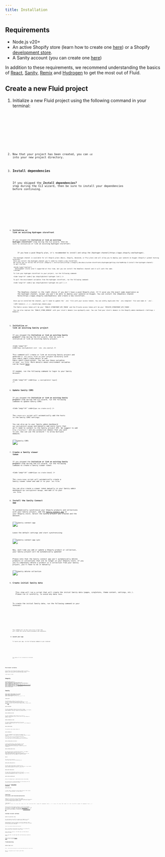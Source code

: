 ```yaml
---
title: Installation
---
```



## Requirements

- Node.js v20+
- An active Shopify store (learn how to create one [here](https://help.shopify.com)) or a Shopify [development store](https://help.shopify.com/en/partners/dashboard/managing-stores/development-stores).
- A Sanity account (you can create one [here](https://www.sanity.io/login/sign-up))

In addition to these requirements, we recommend understanding the basics of [React](https://react.dev/), [Sanity](https://www.sanity.io/docs/getting-started-with-sanity), [Remix](https://remix.run/) and [Hydrogen](https://shopify.dev/docs/custom-storefronts/hydrogen/getting-started) to get the most out of Fluid.

## Create a new Fluid project

<Steps>

1. Initialize a new Fluid project using the following command in your terminal:

   <Tabs>
     <TabItem label="npm" icon="seti:npm">
       <Code lang="sh" code={`npm create fluid@latest`} />
     </TabItem>
     <TabItem label="pnpm" icon="pnpm">
       <Code lang="sh" code={`pnpm create fluid@latest`} />
     </TabItem>
     <TabItem label="yarn" icon="seti:yarn">
       <Code lang="sh" code={`yarn create fluid`} />
     </TabItem>
   </Tabs>

2. Now that your project has been created, you can `cd` into your new project directory.

3. ### Install dependencies

    If you skipped the ***Install dependencies?*** step during the CLI wizard, then be sure to install your dependencies before continuing.

    <Tabs>
      <TabItem label="npm" icon="seti:npm">
        <Code lang="sh" code={`npm install`} />
      </TabItem>
      <TabItem label="pnpm" icon="pnpm">
        <Code lang="sh" code={`pnpm install`} />
      </TabItem>
      <TabItem label="yarn" icon="seti:yarn">
        <Code lang="sh" code={`yarn install`} />
      </TabItem>
    </Tabs>

4. ### Initialize or link an existing Hydrogen storefront
    
    If you skipped the ***Initialize or link an existing Hydrogen storefront?*** step during the CLI wizard, then be sure to initialize or link an existing Hydrogen storefront:

    <Tabs>
      <TabItem label="Hydrogen channel">
        If you have a paid Shopify plan, it's recommended to install and setup the [Hydrogen channel](https://apps.shopify.com/hydrogen).
        
        The Hydrogen channel is available for all Shopify plans (Basic, Shopify, Advanced, or Plus plan) and will allow you to deploy your wesbite on Oxygen (Shopify's global hosting solution).
        Once you install the Hydrogen channel you'll need to create a new storefront.
        We invite you to follow the official [Shopify's instructions](https://shopify.dev/docs/custom-storefronts/hydrogen/getting-started#step-3-install-the-hydrogen-channel)
        to get started.

        <Aside type="caution">
          Development stores aren't supported at this time, but you can install the Headless channel and it will work the same.
        </Aside>

        To link your Hydrogen storefront to your project, run the following command:

        <Code lang="sh" code={`npx shopify@latest hydrogen link`} />

        To pull the environment variables from the Hydrogen storefront, run the following command:

        <Code lang="sh" code={`npx shopify@latest hydrogen env pull`} />
      </TabItem>
      <TabItem label="Headless channel">
        The Headless channel is the right choice if you don't have a paid Shopify plan. It'll give you the exact same experience as
        the Hydrogen channel, except you won't be able to deploy your wesbite on Oxygen. You can install the [Headless channel
        here](https://apps.shopify.com/headless) and create a new storefront.

        Once you've installed the channel, you'll need to update the `.env` file with your access tokens. You can safely duplicate the `.env.template` file and name it `.env`.

        ![API tokens](../../../assets/api_tokens.png)

        The Public access token will be your `PUBLIC_STOREFRONT_API_TOKEN` and the Private access token will be your `PRIVATE_STOREFRONT_API_TOKEN`.

        You can also replace the `PUBLIC_STORE_DOMAIN` with your store's domain (xxx.myshopify.com). You can find your store's domain in the Shopify admin dashboard > Settings > Domains.
      </TabItem>
    </Tabs>

5. ### Initialize or link an existing Sanity project
    
    If you skipped the ***Initialize or link an existing Sanity project?*** step during the CLI wizard, then be sure to initialize or link an existing Sanity project:

    <Code lang="sh" code={`npx sanity@latest init --env .env.sanity`} />

    This command will create or link an existing Sanity project and generate a `.env.sanity` file in your project directory with your `PUBLIC_SANITY_STUDIO_PROJECT_ID` and `PUBLIC_SANITY_STUDIO_DATASET`.
    You can use these variables in your `.env` file. More details about environment variables can be found [here](#environment-variables).

    If needed, run the following command to login to your Sanity account:

    <Code lang="sh" code={`npx -y sanity@latest login`} />

6. ### Update Sanity CORS

    If you skipped the ***Initialize or link an existing Sanity project?*** step during the CLI wizard, run the following command to update Sanity CORS:

    <Code lang="sh" code={`npm run create:cors`} />

    The `create:cors` script will automatically add the hosts to the Sanity CORS settings.

    You can also go to your Sanity admin dashboard `npx sanity@latest manage` and manually add every hosts that we'll need to connect to the Sanity project API.
    We suggest to add `http://localhost:*` and any production domain that you want to use.
    Use can use the wildcard `*` to allow multiple domains.

    ![Sanity CORS](../../../assets/sanity_cors.png)

7. ### Create a Sanity viewer token

    If you skipped the ***Initialize or link an existing Sanity project?*** step during the CLI wizard, run the following command to create a Sanity viewer token:

    <Code lang="sh" code={`npm run create:token`} />

    The `create:token` script will automatically create a Sanity viewer token and add it to your `.env` file.

    You can also create a viewer token manually in your Sanity admin dashboard `npx sanity@latest manage`, and add it to your `.env` file.

8. ### Install the Sanity Connect app

    To automatically synchronize your Shopify products and collections with your Sanity project, add the [Sanity Connect app](https://apps.shopify.com/sanity-connect) in your Shopify store.
    Select the Sanity project you created and the dataset.

    ![Sanity connect app](../../../assets/sanity_connect.png)

    Leave the default settings and start synchronizing:

    ![Sanity connect app sync](../../../assets/sanity_connect_sync.png)

    Now, each time you add or update a Shopify product or collection, your Sanity project will be automatically updated!

    Please note that the Sanity connect app won't automatically delete products or collections that are no longer in your Shopify store.
    If you you to completely delete a product or a collection from your Sanity project, you'll have to do it manually:

    ![Sanity delete collection](../../../assets/sanity_delete_collection.png)

9. ### Create initial Sanity data

    <Aside type="caution">
      This step will run a script that will create the initial Sanity data (pages, singletons, theme content, settings, etc.).
      Please run it carefully, to avoid any data loss.
    </Aside>

    To create the initial Sanity data, run the following command in your terminal:

    <Tabs>
      <TabItem label="npm" icon="seti:npm">
        <Code lang="sh" code={"npm run create:initial"} />
      </TabItem>
      <TabItem label="pnpm" icon="pnpm">
        <Code lang="sh" code={"pnpm run create:initial"} />
      </TabItem>
      <TabItem label="yarn" icon="seti:yarn">
        <Code lang="sh" code={"yarn run create:initial"} />
      </TabItem>
    </Tabs>

    This command will run the `create:initial` script that will create the initial Sanity documents and singletons.

10. ### Launch your app

    To launch your app, run the following command in your terminal:

    <Tabs>
      <TabItem label="npm" icon="seti:npm">
        <Code lang="sh" code={"npm run dev"} />
      </TabItem>
      <TabItem label="pnpm" icon="pnpm">
        <Code lang="sh" code={"pnpm run dev"} />
      </TabItem>
      <TabItem label="yarn" icon="seti:yarn">
        <Code lang="sh" code={"yarn run dev"} />
      </TabItem>
    </Tabs>

    This command will start the Hydrogen app in development mode.
    
</Steps>

## Environment variables

Fluid requires the following environment variables to function properly.
Some will be used by the Hydrogen app to connect to your Shopify store, and some will be used by the Sanity Studio.

<Code
  lang="sh"
  code={`
# Shopify
SESSION_SECRET="topSecret"
PUBLIC_STORE_DOMAIN="fluid-demo.myshopify.com"
PUBLIC_STOREFRONT_API_TOKEN="046fc93a591ca78ec9dc34657b660ac6"
PRIVATE_STOREFRONT_API_TOKEN="shpat_•••••••••••••••••••••••••"
PUBLIC_CUSTOMER_ACCOUNT_API_CLIENT_ID="shp_•••••••••••••••••••••••••"
PUBLIC_CUSTOMER_ACCOUNT_API_URL="https://shopify.com/•••••••••••••••"
PUBLIC_STOREFRONT_ID="22227"
PUBLIC_STOREFRONT_API_VERSION="2024-01"
PUBLIC_CHECKOUT_DOMAIN="checkout.frontvibe.com"
SHOP_ID="68877353204"
# Sanity
PUBLIC_SANITY_STUDIO_PROJECT_ID="gbcm3da4"
PUBLIC_SANITY_STUDIO_DATASET="production"
SANITY_STUDIO_USE_PREVIEW_MODE="true"
SANITY_STUDIO_TOKEN="•••••••••••••••••••••••••"
  `}
/>

#### `SESSION_SECRET`

The `SESSION_SECRET` variable will be used to sign cookies.
You should create a unique secret and add it to your `.env` file.
It can be any random string that you can generate by yourself.
More info about signing cookies in Remix can be found [here](https://remix.run/docs/en/main/utils/cookies#signing-cookies).

#### `PUBLIC_STORE_DOMAIN`

The `PUBLIC_STORE_DOMAIN` variable will be used to connect to your Shopify store.
You can find your store's domain in the Shopify admin dashboard > Settings > Domains (xxx.myshopify.com).

#### `PUBLIC_STOREFRONT_API_TOKEN`

The `PUBLIC_STOREFRONT_API_TOKEN` variable will be used to connect to your Shopify store.
You can find it in your Hydrogen or Headless channel.

#### `PRIVATE_STOREFRONT_API_TOKEN`

The `PRIVATE_STOREFRONT_API_TOKEN` variable will be used to connect to your Shopify store.
You can find it in your Hydrogen or Headless channel.

#### `PUBLIC_CHECKOUT_DOMAIN`

The production shop checkout domain url.

#### `PUBLIC_STOREFRONT_ID`

The `PUBLIC_STOREFRONT_ID` can be found in the Shopify url of your storefront. If you installed the Hydrogen channel it can be found at `https://admin.shopify.com/store/STORE_NAME/hydrogen/YOUR_ID`.\
If you installed the Headless channel it can be found at `https://admin.shopify.com/store/STORE_NAME/headless_storefronts/YOUR_ID`.

#### `PUBLIC_CUSTOMER_ACCOUNT_API_CLIENT_ID`

A token prefixed with `shp_` that represents a client secret used in all authentication requests.
The `PUBLIC_CUSTOMER_ACCOUNT_API_CLIENT_ID` can be found in Customer Account API settings page > Customer Account API Credentials

#### `PUBLIC_CUSTOMER_ACCOUNT_API_URL`

The target URI origin of authentication requests. For example: `https://shopify.com/<your-shopify-store-id>`.
The `PUBLIC_CUSTOMER_ACCOUNT_API_URL` can be found in Customer Account API settings page > Application endpoints The URI is the common base URL of all the endpoints listed in the card.

#### `SHOP_ID`

The `SHOP_ID` can be found at `https://admin.shopify.com/store/STORE_NAME/shop.json`.

#### `PUBLIC_SANITY_STUDIO_PROJECT_ID`

The `PUBLIC_SANITY_STUDIO_PROJECT_ID` variable will be used to connect to your Sanity project.
You can find it in your Sanity project admin dashboard or in your `.env.sanity` file.

#### `PUBLIC_SANITY_STUDIO_DATASET`

The `PUBLIC_SANITY_STUDIO_DATASET` variable will be used to connect to your Sanity project.
You can find it in your Sanity project admin dashboard or in your `.env.sanity` file.

#### `SANITY_STUDIO_USE_PREVIEW_MODE`

Used by the Hydrogen app to enable/disable Sanity Preview Mode.

Your visitors won't see these encodings, but the Overlays will see them and overlay the editing UI on hover.

More info about [Sanity Loaders and Overlays](https://www.sanity.io/docs/loaders-and-overlays).

#### `SANITY_STUDIO_TOKEN`

A viewer token is required for server-side fetching of draft content as well as "stega encoding" for Visual Editing.

## Countries, Currencies and Internationalization

Update the `countries/index.ts` file to add or update countries, currencies and languages.
The default country will be used as a fallback when no country is found in the url.
This file is shared across your Hydrogen app and Sanity studio.

<Code
  lang="ts"
  code={`
  default: {
    country: 'US',
    currency: 'USD',
    isoCode: 'en-us',
    label: 'United States (USD $)',
    language: 'EN',
    languageLabel: 'English',
  },
  '/fr': {
    country: 'FR',
    currency: 'EUR',
    isoCode: 'fr-fr',
    label: 'France (EUR €)',
    language: 'FR',
    languageLabel: 'French',
  }
};
`}
/>

Under the hood, Fluid fetches countries, currencies and languages from Shopify. You can manage your Markets from the Shopify admin to add new currencies for example, learn more about [Shopify Markets](https://help.shopify.com/en/manual/markets).
Every content from Shopify is translatable from the Shopify admin. You can install and use Shopify's free and official [Translate and Adapt app](https://apps.shopify.com/translate-and-adapt).

## Customer Account settings

#### Update the application setup

For the Customer Account API to recognize your domain as a valid authentication host, edit your Customer Account API settings.

Under Application setup, click Edit ✎ to edit the endpoints.
Under Callback URI(s), click Add Callback URI, and add your production domain, with /account/authorize appended:

```
https://<your-production-domain>/account/authorize
```

This is the URI your application will redirect to to continue the OAuth process after a successful customer login.

Under JavaScript origin(s), click Add origin, and then add your production domain.

Under Logout URI, click Add Logout URI, and then add your production domain.

Please read the official [Shopify guide](https://shopify.dev/docs/storefronts/headless/building-with-the-customer-account-api/hydrogen) for more information.

## Troubleshooting

### Sanity login error

```shell
Error: --with-user-token specified, but no auth token could be found. Run `sanity login`
```

Run `npx -y sanity@latest login` to login to your Sanity account.
